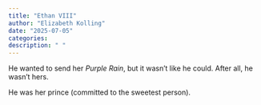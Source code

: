 ```yaml
---
title: "Ethan VIII"
author: "Elizabeth Kolling"
date: "2025-07-05"
categories: 
description: " "
---
```



He wanted to send her *Purple Rain*, but it wasn't like he could. After all, he wasn't hers. 

He was her prince (committed to the sweetest person).